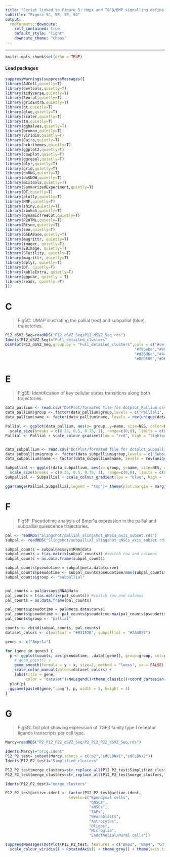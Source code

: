 ---
title: "Script linked to Figure 5: Hopx and TGFβ/BMP signalling define pallial qNSCs quiescence/senescence."
subtitle: "Figure 5C, 5E, 5F, 5G"
output:
  rmdformats::downcute:
    self_contained: true
    default_style: "light"
    downcute_theme: "chaos"
---
***

```{r setup, include=FALSE}
knitr::opts_chunk$set(echo = TRUE)
```

#### Load packages

```{r,warning=FALSE, include=T}
suppressWarnings(suppressMessages({
library(AUCell,quietly=T)
library(devtools,quietly=T)
library(tidyverse,quietly=T)
library(Seurat,quietly=T)
library(gridExtra,quietly=T)
library(gt,quietly=T)
library(glue,quietly=T)
library(scater,quietly=T)
library(tm,quietly=T)
library(gghalves,quietly=T)
library(broman,quietly=T)
library(viridis,quietly=T)
library(Cairo,quietly=T)
library(hrbrthemes,quietly=T)
library(ggplot2,quietly=T)
library(cowplot,quietly=T)
library(ggrepel,quietly=T)
library(plyr,quietly=T)
library(grid,quietly=T)
library(doRNG,quietly=T)
library(doSNOW,quietly=T)
library(mixtools,quietly=T)
library(SummarizedExperiment,quietly=T)
library(DT,quietly=T)
library(plotly,quietly=T)
library(NMF,quietly=T)
library(shiny,quietly=T)
library(rbokeh,quietly=T)
library(dynamicTreeCut,quietly=T)
library(R2HTML,quietly=T)
library(Rtsne,quietly=T)
library(zoo,quietly=T)
library(GSEABase,quietly=T)
library(magrittr, quietly=T)
library(imager, quietly=T)
library(EBImage, quietly=T)
library(STutility, quietly=T)
library(magrittr, quietly=T)
library(dplyr, quietly=T)
library(DT, quietly=T)
library(kableExtra, quietly=T)
library(ggpubr, quietly = T)
library(readr, quietly =T)
}))

```

# C

> Fig5C:  UMAP illustrating the pallial (red) and subpallial (blue) trajectories.

```{r,fig.width=6,fig.height=5,fig.align="center"}
P12_dSVZ_Seq=readRDS("P12_dSVZ_Seq/P12_dSVZ_Seq.rds")
Idents(P12_dSVZ_Seq)="Full_detailed_clusters"
DimPlot(P12_dSVZ_Seq,group.by = "Full_detailed_clusters",cols = c("#cef3fc","#DEDEDE","#DEDEDE","#DEDEDE","#DEDEDE",
                                                         "#f9bebe","#99c3e1","#DEDEDE","#ea878b","#d26d6c",
                                                         "#d26d6c","#4479b8","#DEDEDE","#DEDEDE","#DEDEDE",
                                                         "#DEDEDE","#DEDEDE","#DEDEDE","#DEDEDE","#DEDEDE","#DEDEDE"),pt.size=1)+NoLegend()

```

# E

> Fig5E: Identification of key cellular states transitions along both trajectories.

```{r, warning=FALSE,fig.width=15, fig.height=12}

data_pallium <- read.csv("DotPlot/formated file for dotplot_Pallium.csv", sep =",", header = T, stringsAsFactors = FALSE)
data_pallium$group <- factor(data_pallium$group,levels = c("Pallial1", "Pallial2"))
data_pallium$name <- factor(data_pallium$name, levels = rev(unique(data_pallium$name)), ordered=TRUE)

Pallial <- ggplot(data_pallium, aes(x= group, y=name, size=NES, color=FDR, group=group))+ 
  scale_size(breaks = c(0.25, 0.5, 0.75, 1), range=c(0,8), limits = c(0.4,1)) + geom_point(alpha = 1,position = position_dodge(-7))+theme(panel.background = element_blank(),axis.text.y=element_text(size=15))
Pallial <- Pallial + scale_colour_gradient(low = "red", high = "lightgrey", space = "Lab")+xlab("")+ylab("")+ theme(plot.margin = margin(0.1,0.1,0.1,0.1, "cm"))


data_subpallium <- read.csv("DotPlot/formated file for dotplot_Subpallium.csv", sep =",", header = T, stringsAsFactors = FALSE)
data_subpallium$group <- factor(data_subpallium$group,levels = c("Subpallial1", "Subpallial2"))
data_subpallium$name <- factor(data_subpallium$name, levels = rev(unique(data_subpallium$name)), ordered=TRUE)

Subpallial <- ggplot(data_subpallium, aes(x= group, y=name, size=NES, color=FDR, group=group))+ 
  scale_size(breaks = c(0.25, 0.5, 0.75, 1), range=c(0,8), limits = c(0.4,1)) + geom_point(alpha = 1,position = position_dodge(16)) + theme(axis.title.y=element_blank(), axis.text.y=element_blank(), axis.ticks.y=element_blank(),panel.background = element_blank())
Subpallial <- Subpallial + scale_colour_gradient(low = "blue", high = "lightgrey", space = "Lab")+xlab("")+ylab("")+ theme(plot.margin = margin(0.1,0.1,0.1,0.1, "cm"))
```

```{r,fig.width=22,fig.height=8,warning = FALSE,fig.align="center"}

ggarrange(Pallial,Subpallial,legend = "top")+ theme(plot.margin = margin(0.1,0.1,0.1,0.1, "cm"))

```

# F

>Fig5F: Pseudotime analysis of Bmpr1a expression in the pallial and subpallial quiescence trajectories.

```{r, warning=FALSE,fig.width=5, fig.height=5,fig.align="center"}

pal <- readRDS("Slingshot/pallial_slingshot_qNSCs_axis_subset.rds")
subpal <- readRDS("Slingshot/subpallial_slingshot_qNSCs_axis_subset.rds")

subpal_counts = subpal@assays$RNA@data
subpal_counts = t(as.matrix(subpal_counts)) #switch row and columns
subpal_counts = as.data.frame(subpal_counts)

subpal_counts$pseudotime = subpal@meta.data$curve1
subpal_counts$pseudotime <- subpal_counts$pseudotime/max(subpal_counts$pseudotime)
subpal_counts$group <- "subpallial"


pal_counts = pal@assays$RNA@data
pal_counts = t(as.matrix(pal_counts)) #switch row and columns
pal_counts = as.data.frame(pal_counts)

pal_counts$pseudotime = pal@meta.data$curve1
pal_counts$pseudotime <- pal_counts$pseudotime/max(pal_counts$pseudotime)
pal_counts$group <- "pallial"

counts <- rbind(subpal_counts, pal_counts)
dataset_colors <- c(pallial = "#B31E2B", subpallial = "#2A4887")

genes <- c("Bmpr1a")

for (gene in genes) {
  p <- ggplot(counts, aes(pseudotime, .data[[gene]], group=group, col=group)) + 
    # geom_point() +
    geom_smooth(formula = y ~ x, size=2, method = "loess", se = FALSE) + 
    scale_color_manual(values=dataset_colors) + 
    labs(title = gene,
         color = "dataset")+NoLegend()+theme_classic()+coord_cartesian(ylim=c(0.50,1.50))
  plot(p)
  ggsave(paste0(gene,".png"), p, width = 5, height = 4)
}

```

# G

>Fig5G: Dot plot showing expression of TGFβ family type I receptor ligands transcripts per cell type.

```{r, warning=FALSE,fig.width=11, fig.height=5,fig.align="center"}
Marcy=readRDS("P2_P12_P22_dSVZ_Seq/P2_P12_P22_dSVZ_Seq.rds")

Idents(Marcy)="orig.ident"
P12_P2_test= subset(Marcy,idents = c("p2","sdCLBNx1","sdCLBNx2"))
Idents(P12_P2_test)="Simplified_clusters"

P12_P2_test$merge_clusters=str_replace_all(P12_P2_test$Simplified_clusters,"P12_","")
P12_P2_test$merge_clusters=str_replace_all(P12_P2_test$merge_clusters,"P2_","")

Idents(P12_P2_test)="merge_clusters"

P12_P2_test@active.ident <- factor(P12_P2_test@active.ident, 
                            levels=c("Ependymal cells", 
                                     "qNSCs",
                                     "aNSCs", 
                                     "TAPs",
                                     "Neuroblasts",
                                     "Astrocytes", 
                                     "Oligos", 
                                     "Microglia", 
                                     "Endothelial/Mural cells"))

suppressMessages(DotPlot(P12_P2_test, features = c("Bmp2", "Bmp4", "Gdf5", "Gdf6", "Bmp5", "Bmp6", "Bmp7", "Bmp8a", "Bmp8b", "Gdf15", "Amh", "Bmp15"), dot.scale = 10)+ 
  scale_colour_viridis() + RotatedAxis() + theme_grey() + theme(axis.title = element_text(size=15,colour = "white"),axis.text=element_text(size=12)))

```